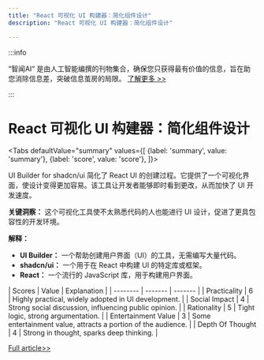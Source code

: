 ```yaml
---
title: "React 可视化 UI 构建器：简化组件设计"
description: "React 可视化 UI 构建器：简化组件设计"

---
```



:::info

“智闻AI“ 是由人工智能编撰的刊物集合，确保您只获得最有价值的信息，旨在助您消除信息差，突破信息茧房的局限。  [了解更多 >>](/)

:::

# React 可视化 UI 构建器：简化组件设计


<Tabs
	defaultValue="summary"
	values={[
	{label: 'summary', value: 'summary'},
	{label: 'score', value: 'score'},
]}>
<TabItem value="summary">


UI Builder for shadcn/ui 简化了 React UI 的创建过程。它提供了一个可视化界面，使设计变得更加容易。该工具让开发者能够即时看到更改，从而加快了 UI 开发速度。

**关键洞察：** 这个可视化工具使不太熟悉代码的人也能进行 UI 设计，促进了更具包容性的开发环境。

**解释：**
- **UI Builder：** 一个帮助创建用户界面（UI）的工具，无需编写大量代码。
- **shadcn/ui：** 一个用于在 React 中构建 UI 的特定库或框架。
- **React：** 一个流行的 JavaScript 库，用于构建用户界面。
</TabItem>
<TabItem value="score">
	| Scores     | Value   | Explanation |
	| -------- | ------- | ------- |
	| Practicality  | 6    | Highly practical, widely adopted in UI development.    |
	| Social Impact | 4     | Strong social discussion, influencing public opinion.    |
	| Rationality    | 5    | Tight logic, strong argumentation.    |
	| Entertainment Value    | 3    | Some entertainment value, attracts a portion of the audience.    |
	| Depth Of Thought    | 4    | Strong in thought, sparks deep thinking.    |
</TabItem>
</Tabs>

[Full article>>](https://github.com/olliethedev/ui-builder)
